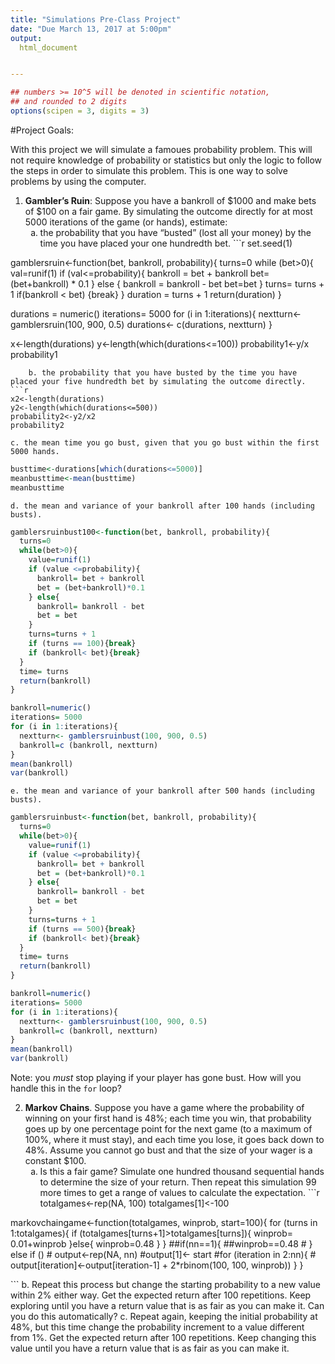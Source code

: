 ```yaml
---
title: "Simulations Pre-Class Project"
date: "Due March 13, 2017 at 5:00pm"
output:
  html_document


---
```


<style type="text/css">
.table {

    width: 80%;
    margin-left:10%; 
    margin-right:10%;
}
</style>
```r
## numbers >= 10^5 will be denoted in scientific notation,
## and rounded to 2 digits
options(scipen = 3, digits = 3)
```




#Project Goals:


With this project we will simulate a famoues probability problem. This will not require knowledge of probability or statistics but only the logic to follow the steps in order to simulate this problem. This is one way to solve problems by using the computer. 

 1. **Gambler's Ruin**: Suppose you have a bankroll of $1000 and make bets of $100 on a fair game. By simulating the outcome directly for at most 5000 iterations of the game (or hands), estimate:
    a. the probability that you have "busted" (lost all your money) by the time you have placed your one hundredth bet. 
```r
set.seed(1)

gamblersruin<-function(bet, bankroll, probability){
  turns=0
  while (bet>0){
    val=runif(1)
    if (val<=probability){
      bankroll = bet + bankroll
      bet= (bet+bankroll) * 0.1
    } else {
      bankroll = bankroll - bet
      bet=bet
    }
    turns= turns + 1
    if(bankroll < bet) {break}
  }
  duration = turns + 1
  return(duration)
}

durations = numeric()
iterations= 5000
for (i in 1:iterations){
  nextturn<- gamblersruin(100, 900, 0.5)
  durations<- c(durations, nextturn)
}

x<-length(durations)
y<-length(which(durations<=100))
probability1<-y/x
probability1

```
    b. the probability that you have busted by the time you have placed your five hundredth bet by simulating the outcome directly. 
```r
x2<-length(durations)
y2<-length(which(durations<=500))
probability2<-y2/x2
probability2
```
    c. the mean time you go bust, given that you go bust within the first 5000 hands.
```r
busttime<-durations[which(durations<=5000)]
meanbusttime<-mean(busttime)
meanbusttime
```
    d. the mean and variance of your bankroll after 100 hands (including busts).
```r
gamblersruinbust100<-function(bet, bankroll, probability){
  turns=0
  while(bet>0){
    value=runif(1)
    if (value <=probability){
      bankroll= bet + bankroll
      bet = (bet+bankroll)*0.1
    } else{
      bankroll= bankroll - bet
      bet = bet
    }
    turns=turns + 1
    if (turns == 100){break}
    if (bankroll< bet){break}
  }
  time= turns
  return(bankroll)
}

bankroll=numeric()
iterations= 5000
for (i in 1:iterations){
  nextturn<- gamblersruinbust(100, 900, 0.5)
  bankroll=c (bankroll, nextturn)
}
mean(bankroll)
var(bankroll)
```
    e. the mean and variance of your bankroll after 500 hands (including busts).
```r
gamblersruinbust<-function(bet, bankroll, probability){
  turns=0
  while(bet>0){
    value=runif(1)
    if (value <=probability){
      bankroll= bet + bankroll
      bet = (bet+bankroll)*0.1
    } else{
      bankroll= bankroll - bet
      bet = bet
    }
    turns=turns + 1
    if (turns == 500){break}
    if (bankroll< bet){break}
  }
  time= turns
  return(bankroll)
}

bankroll=numeric()
iterations= 5000
for (i in 1:iterations){
  nextturn<- gamblersruinbust(100, 900, 0.5)
  bankroll=c (bankroll, nextturn)
}
mean(bankroll)
var(bankroll)
```
Note: you *must* stop playing if your player has gone bust. How will you handle this in the `for` loop?

2. **Markov Chains**. Suppose you have a game where the probability of winning on your first hand is 48%; each time you win, that probability goes up by one percentage point for the next game (to a maximum of 100%, where it must stay), and each time you lose, it goes back down to 48%. Assume you cannot go bust and that the size of your wager is a constant $100.
    a. Is this a fair game? Simulate one hundred thousand sequential hands to determine the size of your return. Then repeat this simulation 99 more times to get a range of values to calculate the expectation.
```r
totalgames<-rep(NA, 100)
totalgames[1]<-100   

markovchaingame<-function(totalgames, winprob, start=100){
  for (turns in 1:totalgames){
    if (totalgames[turns+1]>totalgames[turns]){
      winprob= 0.01+winprob
    }else{
      winprob=0.48
    }
  }
  ##if(nn==1){
    ##winprob==0.48
#  } else if ()
 # output<-rep(NA, nn)
  #output[1]<- start
  #for (iteration in 2:nn){
   # output[iteration]<-output[iteration-1] + 2*rbinom(100, 100, winprob))
  }
}



```
    b. Repeat this process but change the starting probability to a new value within 2% either way. Get the expected return after 100 repetitions. Keep exploring until you have a return value that is as fair as you can make it. Can you do this automatically?
    c. Repeat again, keeping the initial probability at 48%, but this time change the probability increment to a value different from 1%. Get the expected return after 100 repetitions. Keep changing this value until you have a return value that is as fair as you can make it. 
